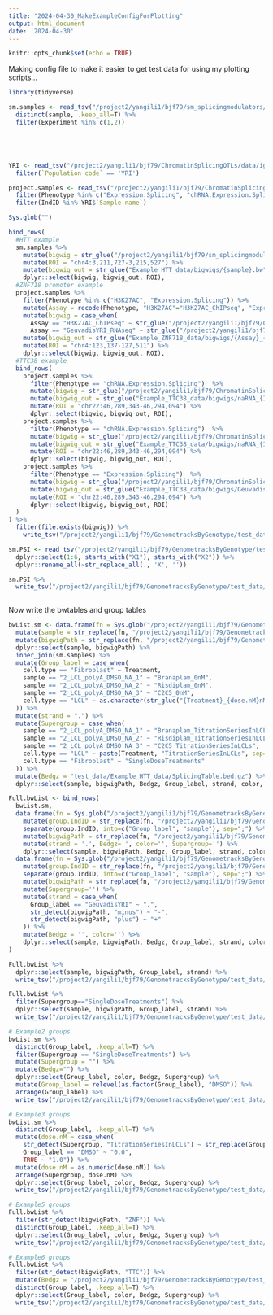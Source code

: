 ```yaml
---
title: "2024-04-30_MakeExampleConfigForPlotting"
output: html_document
date: '2024-04-30'
---
```


```r
knitr::opts_chunk$set(echo = TRUE)
```

Making config file to make it easier to get test data for using my plotting scripts...

```r
library(tidyverse)

sm.samples <- read_tsv("/project2/yangili1/bjf79/sm_splicingmodulators/code/config/samples.tsv") %>%
  distinct(sample, .keep_all=T) %>%
  filter(Experiment %in% c(1,2))





YRI <- read_tsv("/project2/yangili1/bjf79/ChromatinSplicingQTLs/data/igsr_samples.tsv.gz") %>%
  filter(`Population code` == 'YRI')

project.samples <- read_tsv("/project2/yangili1/bjf79/ChromatinSplicingQTLs/code/config/samples.tsv") %>%
  filter(Phenotype %in% c("Expression.Splicing", "chRNA.Expression.Splicing", "H3K27AC")) %>%
  filter(IndID %in% YRI$`Sample name`)

Sys.glob("")

bind_rows(
  #HTT example
  sm.samples %>%
    mutate(bigwig = str_glue("/project2/yangili1/bjf79/sm_splicingmodulators/code/rna-seq/bigwigs/unstranded/{sample}.bw")) %>%
    mutate(ROI = "chr4:3,211,727-3,215,527") %>%
    mutate(bigwig_out = str_glue("Example_HTT_data/bigwigs/{sample}.bw")) %>%
    dplyr::select(bigwig, bigwig_out, ROI),
  #ZNF718 promoter example
  project.samples %>%
    filter(Phenotype %in% c("H3K27AC", "Expression.Splicing")) %>%
    mutate(Assay = recode(Phenotype, "H3K27AC"="H3K27AC_ChIPseq", "Expression.Splicing"="GeuvadisYRI_RNAseq")) %>%
    mutate(bigwig = case_when(
      Assay == "H3K27AC_ChIPseq" ~ str_glue("/project2/yangili1/bjf79/ChromatinSplicingQTLs/code/bigwigs/H3K27AC/{IndID}.{RepNumber}.bw"),
      Assay == "GeuvadisYRI_RNAseq" ~ str_glue("/project2/yangili1/bjf79/ChromatinSplicingQTLs/code/bigwigs/Expression.Splicing/{IndID}.{RepNumber}.bw"))) %>%
    mutate(bigwig_out = str_glue("Example_ZNF718_data/bigwigs/{Assay}_{IndID}.{RepNumber}.bw")) %>%
    mutate(ROI = "chr4:123,137-127,511") %>%
    dplyr::select(bigwig, bigwig_out, ROI),
  #TTC38 example
  bind_rows(
    project.samples %>%
      filter(Phenotype == "chRNA.Expression.Splicing")  %>%
      mutate(bigwig = str_glue("/project2/yangili1/bjf79/ChromatinSplicingQTLs/code/bigwigs/chRNA.Expression.Splicing_stranded/{IndID}.{RepNumber}.minus.bw")) %>%
      mutate(bigwig_out = str_glue("Example_TTC38_data/bigwigs/naRNA_{IndID}.{RepNumber}.plus.bw")) %>%
      mutate(ROI = "chr22:46,289,343-46,294,094") %>%
      dplyr::select(bigwig, bigwig_out, ROI),
    project.samples %>%
      filter(Phenotype == "chRNA.Expression.Splicing")  %>%
      mutate(bigwig = str_glue("/project2/yangili1/bjf79/ChromatinSplicingQTLs/code/bigwigs/chRNA.Expression.Splicing_stranded/{IndID}.{RepNumber}.plus.bw")) %>%
      mutate(bigwig_out = str_glue("Example_TTC38_data/bigwigs/naRNA_{IndID}.{RepNumber}.minus.bw")) %>%
      mutate(ROI = "chr22:46,289,343-46,294,094") %>%
      dplyr::select(bigwig, bigwig_out, ROI),
    project.samples %>%
      filter(Phenotype == "Expression.Splicing")  %>%
      mutate(bigwig = str_glue("/project2/yangili1/bjf79/ChromatinSplicingQTLs/code/bigwigs/Expression.Splicing/{IndID}.{RepNumber}.bw")) %>%
      mutate(bigwig_out = str_glue("Example_TTC38_data/bigwigs/GeuvadisYRI_{IndID}.{RepNumber}.bw")) %>%
      mutate(ROI = "chr22:46,289,343-46,294,094") %>%
      dplyr::select(bigwig, bigwig_out, ROI)
  )
) %>%
  filter(file.exists(bigwig)) %>%
    write_tsv("/project2/yangili1/bjf79/GenometracksByGenotype/test_data/bigwigsToSubset.tsv")

sm.PSI <- read_tsv("/project2/yangili1/bjf79/GenometracksByGenotype/test_data/test_data/Example_HTT_data/SplicingTable.bed.gz") %>%
  dplyr::select(1:6, starts_with("X1"), starts_with("X2")) %>%
  dplyr::rename_all(~str_replace_all(., 'X', ''))

sm.PSI %>%
  write_tsv("/project2/yangili1/bjf79/GenometracksByGenotype/test_data/Example_HTT_data/SplicingTable.bed")
  
```

Now write the bwtables and group tables

```r

bwList.sm <- data.frame(fn = Sys.glob("/project2/yangili1/bjf79/GenometracksByGenotype/test_data/Example_HTT_data/bigwigs/*.bw")) %>%
  mutate(sample = str_replace(fn, "/project2/yangili1/bjf79/GenometracksByGenotype/test_data/Example_HTT_data/bigwigs/(.+?).bw", "\\1")) %>%
  mutate(bigwigPath = str_replace(fn, "/project2/yangili1/bjf79/GenometracksByGenotype/", "")) %>%
  dplyr::select(sample, bigwigPath) %>%
  inner_join(sm.samples) %>%
  mutate(Group_label = case_when(
    cell.type == "Fibroblast" ~ Treatment,
    sample == "2_LCL_polyA_DMSO_NA_1" ~ "Branaplam_0nM",
    sample == "2_LCL_polyA_DMSO_NA_2" ~ "Risdiplam_0nM",
    sample == "2_LCL_polyA_DMSO_NA_3" ~ "C2C5_0nM",
    cell.type == "LCL" ~ as.character(str_glue("{Treatment}_{dose.nM}nM"))
  )) %>%
  mutate(strand = ".") %>%
  mutate(Supergroup = case_when(
    sample == "2_LCL_polyA_DMSO_NA_1" ~ "Branaplam_TitrationSeriesInLCLs",
    sample == "2_LCL_polyA_DMSO_NA_2" ~ "Risdiplam_TitrationSeriesInLCLs",
    sample == "2_LCL_polyA_DMSO_NA_3" ~ "C2C5_TitrationSeriesInLCLs",
    cell.type == "LCL" ~ paste(Treatment, "TitrationSeriesInLCLs", sep="_"),
    cell.type == "Fibroblast" ~ "SingleDoseTreatments"
  )) %>%
  mutate(Bedgz = "test_data/Example_HTT_data/SplicingTable.bed.gz") %>%
  dplyr::select(sample, bigwigPath, Bedgz, Group_label, strand, color, Supergroup)

Full.bwList <- bind_rows(
  bwList.sm,
  data.frame(fn = Sys.glob("/project2/yangili1/bjf79/GenometracksByGenotype/test_data/Example_ZNF718_data/bigwigs/*.bw")) %>%
    mutate(group.IndID = str_replace(fn, "/project2/yangili1/bjf79/GenometracksByGenotype/test_data/Example_ZNF718_data/bigwigs/(.+?_.+?)_(.+?).[12].bw", "\\1;\\2")) %>%
    separate(group.IndID, into=c("Group_label", "sample"), sep=";") %>%
    mutate(bigwigPath = str_replace(fn, "/project2/yangili1/bjf79/GenometracksByGenotype/", "")) %>%
    mutate(strand = '.', Bedgz='', color='', Supergroup='') %>%
    dplyr::select(sample, bigwigPath, Bedgz, Group_label, strand, color, Supergroup),
  data.frame(fn = Sys.glob("/project2/yangili1/bjf79/GenometracksByGenotype/test_data/Example_TTC38_data/bigwigs/*.bw")) %>%
    mutate(group.IndID = str_replace(fn, "/project2/yangili1/bjf79/GenometracksByGenotype/test_data/Example_TTC38_data/bigwigs/(.+?)_(NA.+?)\\..+$", "\\1;\\2")) %>%
    separate(group.IndID, into=c("Group_label", "sample"), sep=";") %>%
    mutate(bigwigPath = str_replace(fn, "/project2/yangili1/bjf79/GenometracksByGenotype/", "")) %>%
    mutate(Supergroup='') %>%
    mutate(strand = case_when(
      Group_label == "GeuvadisYRI" ~ ".",
      str_detect(bigwigPath, "minus") ~ "-",
      str_detect(bigwigPath, "plus") ~ "+"
    )) %>%
    mutate(Bedgz = '', color='') %>%
    dplyr::select(sample, bigwigPath, Bedgz, Group_label, strand, color, Supergroup)
)

Full.bwList %>%
  dplyr::select(sample, bigwigPath, Group_label, strand) %>%
  write_tsv("/project2/yangili1/bjf79/GenometracksByGenotype/test_data/bigwig.list.tsv")

Full.bwList %>%
  filter(Supergroup=="SingleDoseTreatments") %>%
  dplyr::select(sample, bigwigPath, Group_label, strand) %>%
  write_tsv("/project2/yangili1/bjf79/GenometracksByGenotype/test_data/bigwig.list.OnlyFirstExample.tsv")

# Example2 groups
bwList.sm %>%
  distinct(Group_label, .keep_all=T) %>%
  filter(Supergroup == "SingleDoseTreatments") %>%
  mutate(Supergroup = "") %>%
  mutate(Bedgz="") %>%
  dplyr::select(Group_label, color, Bedgz, Supergroup) %>%
  mutate(Group_label = relevel(as.factor(Group_label), "DMSO")) %>%
  arrange(Group_label) %>%
  write_tsv("/project2/yangili1/bjf79/GenometracksByGenotype/test_data/Example_HTT_data/GroupsFile.A.tsv")

# Example3 groups
bwList.sm %>%
  distinct(Group_label, .keep_all=T) %>%
  mutate(dose.nM = case_when(
    str_detect(Supergroup, "TitrationSeriesInLCLs") ~ str_replace(Group_label, "^.+?_(.+?)nM", "\\1"),
    Group_label == "DMSO" ~ "0.0",
    TRUE ~ "1.0")) %>%
  mutate(dose.nM = as.numeric(dose.nM)) %>%
  arrange(Supergroup, dose.nM) %>%
  dplyr::select(Group_label, color, Bedgz, Supergroup) %>%
  write_tsv("/project2/yangili1/bjf79/GenometracksByGenotype/test_data/Example_HTT_data/GroupsFile.B.tsv")

# Example5 groups
Full.bwList %>%
  filter(str_detect(bigwigPath, "ZNF")) %>%
  distinct(Group_label, .keep_all=T) %>%
  dplyr::select(Group_label, color, Bedgz, Supergroup) %>%
  write_tsv("/project2/yangili1/bjf79/GenometracksByGenotype/test_data/Example_ZNF718_data/GroupsFile.A.tsv")

# Example6 groups
Full.bwList %>%
  filter(str_detect(bigwigPath, "TTC")) %>%
  mutate(Bedgz = "/project2/yangili1/bjf79/GenometracksByGenotype/test_data/Example_TTC38_data/SplicingTable.naRNA.bed.gz") %>%
  distinct(Group_label, .keep_all=T) %>%
  dplyr::select(Group_label, color, Bedgz, Supergroup) %>%
  write_tsv("/project2/yangili1/bjf79/GenometracksByGenotype/test_data/Example_TTC38_data/GroupsFile.A.tsv")
```


```r

```

